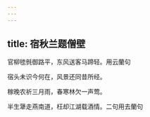 ```yaml
---
---
---
```

title: 宿秋兰题僧壁
---



官柳毶毿御路平，东风送客马蹄轻。用云蘭句

宿头未识今何在，风景还同昔所经。

稼晚农祈三月雨，春寒林欠一声莺。

半生犟走燕南道，枉却江湖载酒情。二句用去蘭句